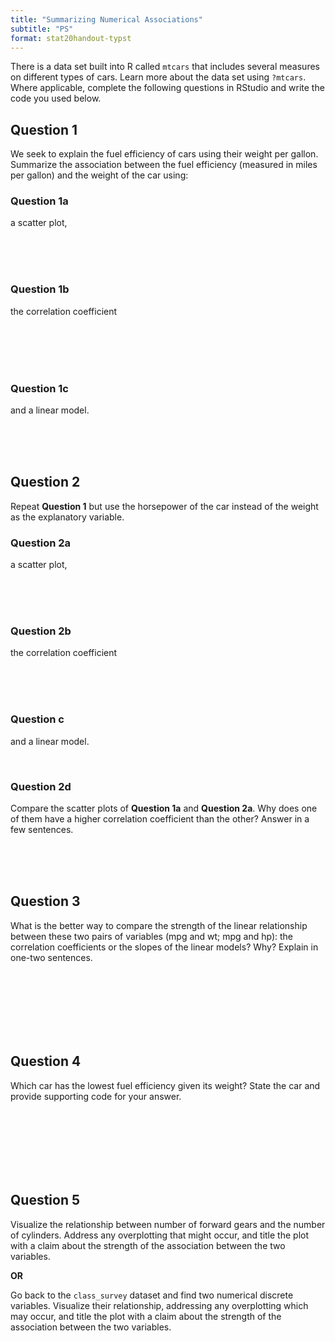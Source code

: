 ```yaml
---
title: "Summarizing Numerical Associations"
subtitle: "PS"
format: stat20handout-typst
---
```


There is a data set built into R called `mtcars` that includes several measures on different types of cars. Learn more about the data set using `?mtcars`. Where applicable, complete the following questions in RStudio and write the code you used below.

## Question 1

We seek to explain the fuel efficiency of cars using their weight per gallon. Summarize the association between the fuel efficiency (measured in miles per gallon) and the weight of the car using: 

### Question 1a

a scatter plot, 

\
\
\

### Question 1b

the correlation coefficient

\
\
\
\


### Question 1c

and a linear model. 

\
\
\

## Question 2

Repeat **Question 1** but use the horsepower of the car instead of the weight as the explanatory variable.

### Question 2a

a scatter plot, 

\
\
\

### Question 2b

the correlation coefficient

\
\
\


### Question c

and a linear model. 

\


### Question 2d

Compare the scatter plots of **Question 1a** and **Question 2a**. Why does one of them have a higher correlation coefficient than the other? Answer in a few sentences.

\
\
\


## Question 3

What is the better way to compare the strength of the linear relationship between these two pairs of variables (mpg and wt; mpg and hp): the correlation coefficients or the slopes of the linear models? Why? Explain in one-two sentences.

\
\
\
\
\
\


## Question 4

Which car has the lowest fuel efficiency given its weight? State the car and provide supporting code for your answer.


\
\
\
\
\
\

## Question 5

Visualize the relationship between number of forward gears and the number of cylinders. Address any overplotting that might occur, and title the plot with a claim about the strength of the association between the two variables.

**OR**

Go back to the `class_survey` dataset and find two numerical discrete variables. Visualize their relationship, addressing any overplotting which may occur, and title the plot with a claim about the strength of the association between the two variables.


